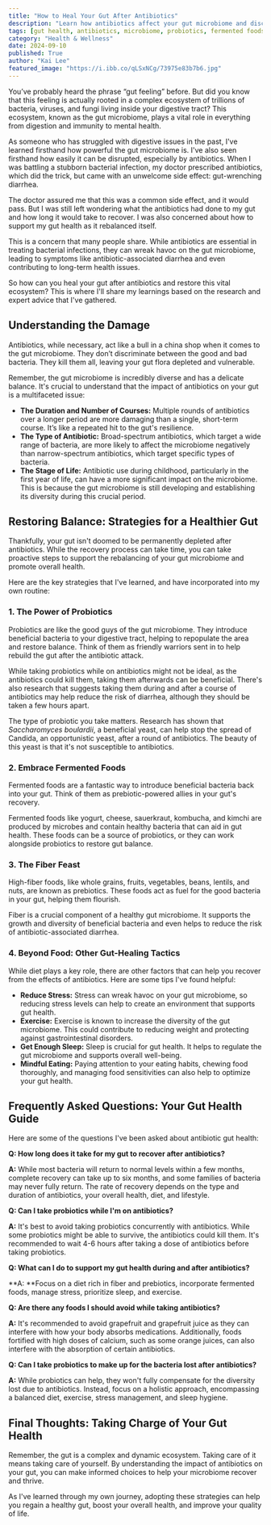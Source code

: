 ```yaml
---
title: "How to Heal Your Gut After Antibiotics"
description: "Learn how antibiotics affect your gut microbiome and discover effective strategies to restore balance and promote gut health after taking antibiotics. This guide includes practical tips on probiotics, fermented foods, fiber, and lifestyle changes for optimal recovery."
tags: [gut health, antibiotics, microbiome, probiotics, fermented foods, fiber, digestive health, gut recovery, diarrhea, lifestyle]
category: "Health & Wellness"
date: 2024-09-10
published: True
author: "Kai Lee"
featured_image: "https://i.ibb.co/qLSxNCg/73975e83b7b6.jpg"
---
```



You’ve probably heard the phrase “gut feeling” before. But did you know that this feeling is actually rooted in a complex ecosystem of trillions of bacteria, viruses, and fungi living inside your digestive tract? This ecosystem, known as the gut microbiome, plays a vital role in everything from digestion and immunity to mental health.

As someone who has struggled with digestive issues in the past, I've learned firsthand how powerful the gut microbiome is. I've also seen firsthand how easily it can be disrupted, especially by antibiotics. When I was battling a stubborn bacterial infection, my doctor prescribed antibiotics, which did the trick, but came with an unwelcome side effect: gut-wrenching diarrhea. 

The doctor assured me that this was a common side effect, and it would pass. But I was still left wondering what the antibiotics had done to my gut and how long it would take to recover. I was also concerned about how to support my gut health as it rebalanced itself. 

This is a concern that many people share. While antibiotics are essential in treating bacterial infections, they can wreak havoc on the gut microbiome, leading to symptoms like antibiotic-associated diarrhea and even contributing to long-term health issues.

So how can you heal your gut after antibiotics and restore this vital ecosystem? This is where I'll share my learnings based on the research and expert advice that I've gathered. 

## Understanding the Damage

Antibiotics, while necessary, act like a bull in a china shop when it comes to the gut microbiome. They don’t discriminate between the good and bad bacteria. They kill them all, leaving your gut flora depleted and vulnerable.

Remember, the gut microbiome is incredibly diverse and has a delicate balance. It's crucial to understand that the impact of antibiotics on your gut is a multifaceted issue:

* **The Duration and Number of Courses:** Multiple rounds of antibiotics over a longer period are more damaging than a single, short-term course. It’s like a repeated hit to the gut's resilience.
* **The Type of Antibiotic:** Broad-spectrum antibiotics, which target a wide range of bacteria, are more likely to affect the microbiome negatively than narrow-spectrum antibiotics, which target specific types of bacteria.
* **The Stage of Life:**  Antibiotic use during childhood, particularly in the first year of life, can have a more significant impact on the microbiome. This is because the gut microbiome is still developing and establishing its diversity during this crucial period. 

## Restoring Balance: Strategies for a Healthier Gut

Thankfully, your gut isn't doomed to be permanently depleted after antibiotics. While the recovery process can take time, you can take proactive steps to support the rebalancing of your gut microbiome and promote overall health.  

Here are the key strategies that I've learned, and have incorporated into my own routine:

### 1. The Power of Probiotics

Probiotics are like the good guys of the gut microbiome. They introduce beneficial bacteria to your digestive tract, helping to repopulate the area and restore balance. Think of them as friendly warriors sent in to help rebuild the gut after the antibiotic attack. 

While taking probiotics while on antibiotics might not be ideal, as the antibiotics could kill them, taking them afterwards can be beneficial. There's also research that suggests taking them during and after a course of antibiotics may help reduce the risk of diarrhea, although they should be taken a few hours apart.

The type of probiotic you take matters. Research has shown that *Saccharomyces boulardii*, a beneficial yeast, can help stop the spread of Candida, an opportunistic yeast, after a round of antibiotics. The beauty of this yeast is that it's not susceptible to antibiotics.

### 2. Embrace Fermented Foods

Fermented foods are a fantastic way to introduce beneficial bacteria back into your gut. Think of them as prebiotic-powered allies in your gut's recovery.

Fermented foods like yogurt, cheese, sauerkraut, kombucha, and kimchi are produced by microbes and contain healthy bacteria that can aid in gut health. These foods can be a source of probiotics, or they can work alongside probiotics to restore gut balance.

### 3.  The Fiber Feast

High-fiber foods, like whole grains, fruits, vegetables, beans, lentils, and nuts, are known as prebiotics. These foods act as fuel for the good bacteria in your gut, helping them flourish. 

Fiber is a crucial component of a healthy gut microbiome. It supports the growth and diversity of beneficial bacteria and even helps to reduce the risk of antibiotic-associated diarrhea.

### 4.  Beyond Food: Other Gut-Healing Tactics

While diet plays a key role, there are other factors that can help you recover from the effects of antibiotics. Here are some tips I've found helpful:

* **Reduce Stress:**  Stress can wreak havoc on your gut microbiome, so reducing stress levels can help to create an environment that supports gut health. 
* **Exercise:** Exercise is known to increase the diversity of the gut microbiome. This could contribute to reducing weight and protecting against gastrointestinal disorders.
* **Get Enough Sleep:** Sleep is crucial for gut health. It helps to regulate the gut microbiome and supports overall well-being.
* **Mindful Eating:**  Paying attention to your eating habits, chewing food thoroughly, and managing food sensitivities can also help to optimize your gut health.

## Frequently Asked Questions: Your Gut Health Guide

Here are some of the questions I've been asked about antibiotic gut health:

**Q: How long does it take for my gut to recover after antibiotics?**

**A:** While most bacteria will return to normal levels within a few months, complete recovery can take up to six months, and some families of bacteria may never fully return.  The rate of recovery depends on the type and duration of antibiotics, your overall health, diet, and lifestyle.

**Q:  Can I take probiotics while I'm on antibiotics?**

**A:** It's best to avoid taking probiotics concurrently with antibiotics. While some probiotics might be able to survive, the antibiotics could kill them. It's recommended to wait 4-6 hours after taking a dose of antibiotics before taking probiotics.

**Q: What can I do to support my gut health during and after antibiotics?**

**A: **Focus on a diet rich in fiber and prebiotics, incorporate fermented foods, manage stress, prioritize sleep, and exercise. 

**Q:  Are there any foods I should avoid while taking antibiotics?**

**A:**  It's recommended to avoid grapefruit and grapefruit juice as they can interfere with how your body absorbs medications. Additionally, foods fortified with high doses of calcium, such as some orange juices, can also interfere with the absorption of certain antibiotics. 

**Q:  Can I take probiotics to make up for the bacteria lost after antibiotics?**

**A:** While probiotics can help, they won't fully compensate for the diversity lost due to antibiotics. Instead, focus on a holistic approach, encompassing a balanced diet, exercise, stress management, and sleep hygiene.

## Final Thoughts: Taking Charge of Your Gut Health

Remember, the gut is a complex and dynamic ecosystem.  Taking care of it means taking care of yourself.  By understanding the impact of antibiotics on your gut, you can make informed choices to help your microbiome recover and thrive. 

As I've learned through my own journey, adopting these strategies can help you regain a healthy gut, boost your overall health, and improve your quality of life.
